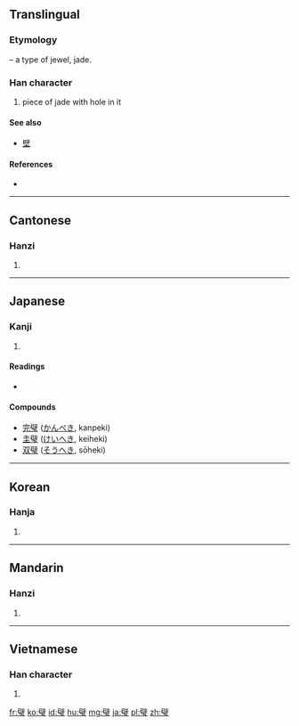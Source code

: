 {{also|壁}}
==Translingual==
===Etymology===
{{Han compound|辟|玉|t2=jewel|ls=psc|c1=p|c2=s}} – a type of jewel, jade.

===Han character===
{{Han char|rn=96|rad=玉|as=13|sn=17|four=7010<sub>3</sub>|canj=尸十一土戈 (SJMGI)}}

# piece of jade with hole in it

====See also====
* [[壁]] <!-- visually similar, sometimes confused (in Japan) -->

====References====
* {{Han ref|kx=0742.290|dkj=21269|dj=1151.350|hdz=21142.160|uh=74A7|ud=29863|bh=C27A|bd=49786}}

----

==Cantonese==

===Hanzi===
{{yue-hanzi|jyut=bik1|y=bik1}}

# {{defn|lang=yue|sort=玉13}}

----

==Japanese==

===Kanji===
{{ja-kanji|grade=|rs=玉13}}

# {{defn|lang=ja|sort=玉13}}

====Readings====
* {{ja-readings|on=[[へき]] (heki)|kun=[[たま]] (tama)}}

====Compounds====
* [[完璧]] ([[かんぺき]], kanpeki)
* [[圭璧]] ([[けいへき]], keiheki)
* [[双璧]] ([[そうへき]], sōheki)

----

==Korean==

===Hanja===
{{ko-hanja|hangeul=벽|eumhun=|rv=byeok|mr=pyŏk|y=pyek}}

# {{defn|lang=ko|sort=玉13}}

----

==Mandarin==

===Hanzi===
{{cmn-hanzi|pin=[[bì]] ([[bi4]])|wg=pi<sup>4</sup>}}

# {{defn|lang=cmn|sort=玉13}}

----

==Vietnamese==

===Han character===
{{vi-hantu|[[bích]], [[bệch]], [[bịch]], [[vách]]|rs=玉13}}

# {{defn|lang=vi|sort=玉13}}

[[fr:璧]]
[[ko:璧]]
[[id:璧]]
[[hu:璧]]
[[mg:璧]]
[[ja:璧]]
[[pl:璧]]
[[zh:璧]]